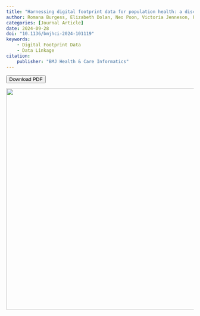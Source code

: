 ```yaml
---
title: "Harnessing digital footprint data for population health: a discussion on collaboration, challenges and opportunities in the UK"
author: Romana Burgess, Elizabeth Dolan, Neo Poon, Victoria Jenneson, Francesca Pontin, Torty Sivill, Michelle Morris, Anya Skatova
categories: [Journal Article]
date: 2024-09-28
doi: "10.1136/bmjhci-2024-101119" 
keywords: 
    - Digital Footprint Data
    - Data Linkage
citation: 
    publisher: "BMJ Health & Care Informatics"
---
```


<!-- Button to download PDF -->

<button id="download-btn" onclick="downloadPDF()">

Download PDF
</button>


<!-- JavaScript function to handle the download -->

```{=html}
<script>
function downloadPDF() {
   // Path to your PDF file (relative)
   var pdfPath = '/paper_pdf_jpeg/harnessing_digital_footprint.pdf';
   // Create a temporary link to trigger the download
   var link = document.createElement('a');
   link.href = pdfPath;
   link.download = 'burgess_harnessing_2024.pdf';  // Optionally, specify the file name
   // Append the link to the body (required for it to work in some browsers)
   document.body.appendChild(link);
   // Trigger the click event to start the download
   link.click();
   // Remove the link from the DOM after the download starts
   document.body.removeChild(link);
}
</script>
```

![](../paper_pdf_jpeg/harnessing_digital_footprint.jpg){width="595"}